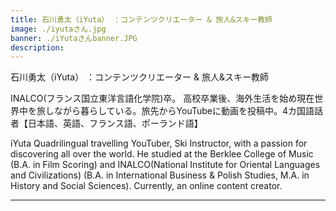 ```yaml
---
title: 石川勇太（iYuta） ：コンテンツクリエーター & 旅人&スキー教師
image: ./iyutaさん.jpg
banner: ./iYutaさんbanner.JPG
description: 
---
```


<th>石川勇太（iYuta） ：コンテンツクリエーター & 旅人&スキー教師</th>


INALCO(フランス国立東洋言語化学院)卒。
高校卒業後、海外生活を始め現在世界中を旅しながら暮らしている。旅先からYouTubeに動画を投稿中。4カ国語話者【日本語、英語、フランス語、ポーランド語】



<th>iYuta</th>

<Row>
 Quadrilingual travelling YouTuber, Ski Instructor, with a passion for discovering all over the world. He studied at the Berklee College of Music (B.A. in Film Scoring) and INALCO(National Institute for Oriental Languages and Civilizations) (B.A. in International Business & Polish Studies, M.A. in History and Social Sciences). Currently, an online content creator.
</Row>

---

